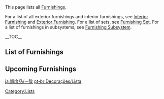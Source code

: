 {{CustomTabs
|tab1=Overview
|tab2=List
|tab3=Types
}}
{{CustomTabs
|rootpage = Furnishing/List
|subpages = 1
|tab1 = All
|tab2 = By Availability
|tab3 = By Feature
}}
This page lists all [[Furnishing]]s.

For a list of all exterior furnishings and interior furnishings, see [[Interior Furnishing]] and [[Exterior Furnishing]]. For a list of sets, see [[Furnishing Set]]. For a list of furnishings in subsystems, see [[Furnishing Subsystem]].

__TOC__
==List of Furnishings==
{{Furnishings by Category Table
|version = 1
|not1 = Upcoming Content
}}

==Upcoming Furnishings==
{{Items by Category List
|Furnishings&Upcoming Content
|1
|resultsheader = There are '''%PAGES%''' upcoming furnishings:\n
|oneresultheader = There is '''%PAGES%''' upcoming furnishing:\n
|noresultsheader = There are no upcoming furnishings.
}}
[[Category:Furnishings| ]]
[[Category:Lists]]

[[ja:調度品/一覧]]
[[pt-br:Decorações/Lista]]